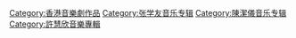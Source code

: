 {{Category_main}}

[[Category:香港音樂劇作品|Category:香港音樂劇作品]]
[[Category:张学友音乐专辑|Category:张学友音乐专辑]]
[[Category:陳潔儀音乐专辑|Category:陳潔儀音乐专辑]]
[[Category:許慧欣音樂專輯|Category:許慧欣音樂專輯]]